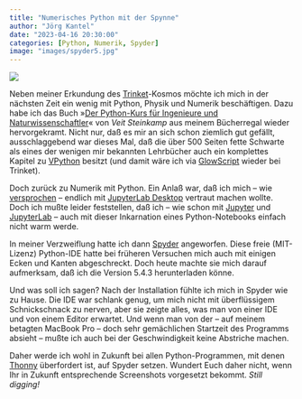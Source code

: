 ```yaml
---
title: "Numerisches Python mit der Spynne"
author: "Jörg Kantel"
date: "2023-04-16 20:30:00"
categories: [Python, Numerik, Spyder]
image: "images/spyder5.jpg"
---
```


[![](images/spyder5-b.jpg)](https://www.flickr.com/photos/schockwellenreiter/52822515573/)

Neben meiner Erkundung des [Trinket](http://cognitiones.kantel-chaos-team.de/programmierung/python/trinket.html)-Kosmos möchte ich mich in der nächsten Zeit ein wenig mit Python, Physik und Numerik beschäftigen. Dazu habe ich das Buch »[Der Python-Kurs für Ingenieure und Naturwissenschaftler](https://www.rheinwerk-verlag.de/der-python-kurs-fuer-ingenieure-und-naturwissenschaftler/)« von *Veit Steinkamp* aus meinem Bücherregal wieder hervorgekramt. Nicht nur, daß es mir an sich schon ziemlich gut gefällt, ausschlaggebend war dieses Mal, daß die über 500 Seiten fette Schwarte als eines der wenigen mir bekannten Lehrbücher auch ein komplettes Kapitel zu [VPython](http://cognitiones.kantel-chaos-team.de/programmierung/python/vpython.html) besitzt (und damit wäre ich via [GlowScript](http://cognitiones.kantel-chaos-team.de/programmierung/python/glowwscript.html) wieder bei Trinket).

Doch zurück zu Numerik mit Python. Ein Anlaß war, daß ich mich -- wie [versprochen](https://kantel.github.io/posts/2023032701_jupyter_and_jupyterlab/) -- endlich mit [JupyterLab Desktop](http://cognitiones.kantel-chaos-team.de/programmierung/python/jupyterlabdesktop.html) vertraut machen wollte. Doch ich mußte leider feststellen, daß ich -- wie schon mit [Jupyter](http://cognitiones.kantel-chaos-team.de/programmierung/python/jupyter.html) und [JupyterLab](http://cognitiones.kantel-chaos-team.de/programmierung/python/jupyterlab.html) -- auch mit dieser Inkarnation eines Python-Notebooks einfach nicht warm werde.

In meiner Verzweiflung hatte ich dann [Spyder](http://cognitiones.kantel-chaos-team.de/programmierung/python/spyder.html) angeworfen. Diese freie (MIT-Lizenz) Python-IDE hatte bei früheren Versuchen mich auch mit einigen Ecken und Kanten abgeschreckt. Doch heute machte sie mich darauf aufmerksam, daß ich die Version 5.4.3 herunterladen könne.

Und was soll ich sagen? Nach der Installation fühlte ich mich in Spyder wie zu Hause. Die IDE war schlank genug, um mich nicht mit überflüssigem Schnickschnack zu nerven, aber sie zeigte alles, was man von einer IDE und von einem Editor erwartet. Und wenn man von der -- auf meinem betagten MacBook Pro -- doch sehr gemächlichen Startzeit des Programms absieht -- mußte ich auch bei der Geschwindigkeit keine Abstriche machen.

Daher werde ich wohl in Zukunft bei allen Python-Programmen, mit denen [Thonny](http://cognitiones.kantel-chaos-team.de/programmierung/python/thonny.html) überfordert ist, auf Spyder setzen. Wundert Euch daher nicht, wenn Ihr in Zukunft entsprechende Screenshots vorgesetzt bekommt. *Still digging!*